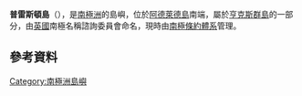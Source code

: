 {{Coord|67|48|S|68|59|W||display=title}}

'''普雷斯頓島'''（{{lang-en|Preston Island}}），是[[南極洲|南極洲]]的島嶼，位於[[阿德萊德島|阿德萊德島]]南端，屬於[[亨克斯群島|亨克斯群島]]的一部分，由[[英國|英國]]南極名稱諮詢委員會命名，現時由[[南極條約體系|南極條約體系]]管理。

==參考資料==
{{usgs-gazetteer}}

{{DEFAULTSORT:Preston Island}}
[[Category:南極洲島嶼|Category:南極洲島嶼]]


{{AdelaideIsland-geo-stub}}